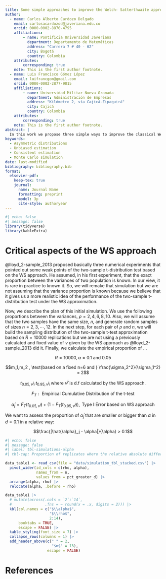---
title: Some simple approaches to improve the Welch- Satterthwaite approximation
author:
  - name: Carlos Alberto Cardozo Delgado
    email: carlosacardozod@javeriana.edu.co
    orcid: 0000-0002-8870-4795
    affiliations: 
        - name: Pontificia Universidad Javeriana
          department: Departamento de Matemáticas
          address: "Carrera 7 # 40 - 62"
          city: Bogotá
          country: Colombia
    attributes:
        corresponding: true
    note: This is the first author footnote.
  - name: Luis Francisco Gómez López
    email: luifrancgom@gmail.com
    orcid: 0000-0002-2877-9015
    affiliations: 
        - name: Universidad Militar Nueva Granada
          department: Administración de Empresas
          address: "Kilómetro 2, vía Cajicá-Zipaquirá"
          city: Cajicá
          country: Colombia
    attributes:
        corresponding: true
    note: This is the first author footnote.
abstract: |
  In this work we propose three simple ways to improve the classical Welch-Satterthwaite (WS) approximation to the effective degree of freedom of a non-negative linear combination of $\chi^2$ distributions. The WS option is typically used in design of experiments and metrology. However, it has been pointing out in many references the multiple limitations of the inferences based on the WS approximation. Three novel  estimators of the effective degree of freedom of a non-negative linear combination of $\chi^2$ distributions are given. We also study some theoretical properties of the proposed estimators. Additionally, through several Monte Carlo simulations, we assess the bias, variance, and mean square error of the proposed estimators under (very) small and moderate sample sizes. The proposed estimators have a much better performance than the WS proposal  and his implications. Finally, two applications are presented in which the proposed estimators help to improve the performance of some interval estimation and hypothesis testing procedures.
keywords: 
  - Asymmetric distributions
  - Unbiased estimation
  - Consistent estimation
  - Monte Carlo simulation
date: last-modified
bibliography: bibliography.bib
format:
  elsevier-pdf:
    keep-tex: true
    journal:
      name: Journal Name
      formatting: preprint
      model: 3p
      cite-style: authoryear
---

```{r}
#| echo: false
#| message: false
library(tidyverse)
library(kableExtra)
```

# Critical aspects of the WS approach

@lloyd_2-sample_2013 proposed basically three numerical experiments that pointed out some weak points of the two-sample t-distribution test based on the WS approach. He assumed, in his first experiment, that the exact proportion between the variances of two population is known. In our view, it is rare in practice to known it. So, we will remake that simulation but we are not assuming that the variance proportion is known because we believe that it gives us a more realistic idea of the performance of the two-sample t-distribution test under the WS approximation.

Now, we describe the plan of this initial simulation. We use the following proportions between the variances, $\rho = 2,4,6,8,10$. Also, we will assume that the two samples have the same size, $n$, and generate random samples of sizes $n = 2,3,\cdots,12$. In the next step, for each pair of $\rho$ and $n$, we will build the sampling distribution of the two-sample t-test approximation based on $R=10000$ replications but we are not using a previously calculated and fixed value of $\nu$ given by the WS approach as @lloyd_2-sample_2013 did it. Finally, we calculate the empirical proportion of ...

$$R = 10000, \alpha = 0.1 \text{ and } 0.05$$

$$m_1,m_2 , \text{based on a fixed n=6 and } \frac{\sigma_2^2}{\sigma_1^2} = 2$$

$$t_{0.05,\hat{\nu}^j}, t_{0.95,\hat{\nu}^j},\text{where } \hat{\nu}^j \text{ is d.f calculated by the WS approach.}$$

$$F_{T}: \text{\ Empirical Cumulative Distribution of the t-test}$$

$$\hat{\alpha}_j = F_{T}(t_{0.05,\hat{\nu}^j}) + ( 1 - F_{T}( t_{0.95,\hat{\nu}^j})), \text{\ Type I Error based on WS approach}$$

We want to assess the proportion of $\hat{\alpha}_j$ that are smaller or bigger than $\alpha$ in $d=0.1$ in a relative way:

$$\frac{|\hat{\alpha}_j - \alpha|}{\alpha} > 0.1$$

```{r}
#| echo: false
#| message: false
#| label: tbl-simulations-alpha
#| tbl-cap: Proportion of replicates where the relative absolute difference between a nominal $\alpha$ and the $\alpha$-value given by WS approximation test is bigger than 0.1 where $\alpha = 0.1, 0.05.$

data_table1 <- read_csv(file = "data/simulation_tbl_stacked.csv") |> 
  pivot_wider(id_cols = c(rho, alpha), 
              names_from = n, 
              values_from = pct_greater_d) |> 
  arrange(alpha, rho) |> 
  relocate(alpha, .before = rho)

data_table1 |>
  # mutate(across(.cols = `2`:`14`,
  #               .fns = ~ round(x = .x, digits = 2))) |>
  kbl(col.names = c("$\\alpha$",
                    "$\\rho$",
                    2:14),
      booktabs = TRUE,
      escape = FALSE) |> 
  kable_styling(font_size = 7) |> 
  collapse_rows(columns = 1) |>  
  add_header_above(c(" " = 2,
                     "$n$" = 13), 
                   escape = FALSE)
```

# References {-}
